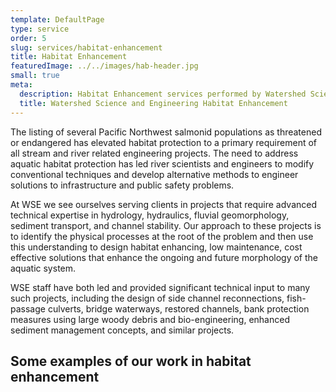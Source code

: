 ```yaml
---
template: DefaultPage
type: service
order: 5
slug: services/habitat-enhancement
title: Habitat Enhancement
featuredImage: ../../images/hab-header.jpg
small: true
meta:
  description: Habitat Enhancement services performed by Watershed Science and Engineering
  title: Watershed Science and Engineering Habitat Enhancement
---
```



The listing of several Pacific Northwest salmonid populations as threatened or endangered has elevated habitat protection to a primary requirement of all stream and river related engineering projects. The need to address aquatic habitat protection has led river scientists and engineers to modify conventional techniques and develop alternative methods to engineer solutions to infrastructure and public safety problems.

At WSE we see ourselves serving clients in projects that require advanced technical expertise in hydrology, hydraulics, fluvial geomorphology, sediment transport, and channel stability. Our approach to these projects is to identify the physical processes at the root of the problem and then use this understanding to design habitat enhancing, low maintenance, cost effective solutions that enhance the ongoing and future morphology of the aquatic system.

WSE staff have both led and provided significant technical input to many such projects, including the design of side channel reconnections, fish-passage culverts, bridge waterways, restored channels, bank protection measures using large woody debris and bio-engineering, enhanced sediment management concepts, and similar projects.

## Some examples of our work in habitat enhancement

<Portfolio category="Habitat Enhancement" excerpt={true} />
